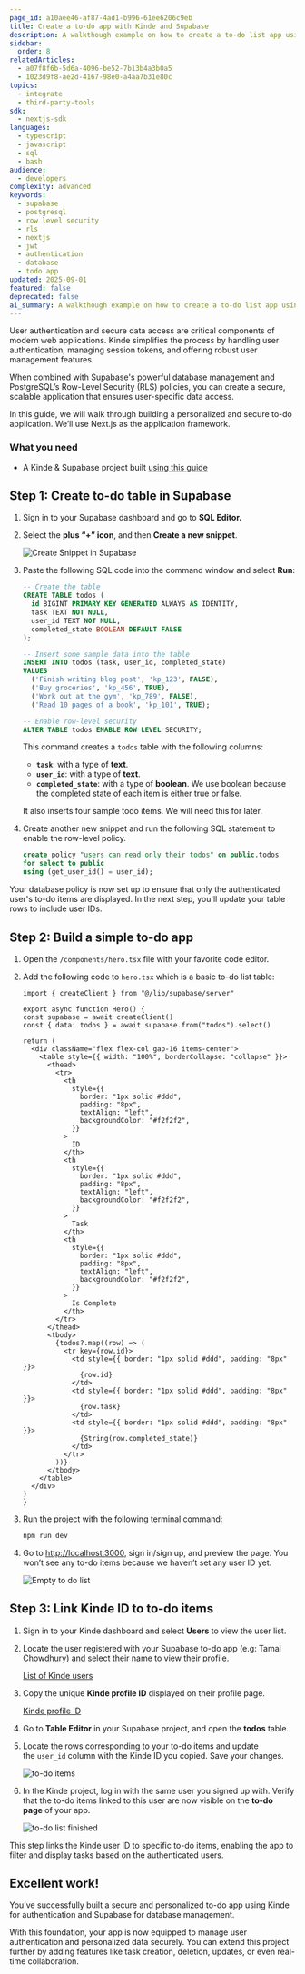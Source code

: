 ```yaml
---
page_id: a10aee46-af87-4ad1-b996-61ee6206c9eb
title: Create a to-do app with Kinde and Supabase
description: A walkthough example on how to create a to-do list app using Kinde and Supabase, as previously set up.
sidebar:
  order: 8
relatedArticles:
  - a07f8f6b-5d6a-4096-be52-7b13b4a3b0a5
  - 1023d9f8-ae2d-4167-98e0-a4aa7b31e80c
topics:
  - integrate
  - third-party-tools
sdk:
  - nextjs-sdk
languages:
  - typescript
  - javascript
  - sql
  - bash
audience:
  - developers
complexity: advanced
keywords:
  - supabase
  - postgresql
  - row level security
  - rls
  - nextjs
  - jwt
  - authentication
  - database
  - todo app
updated: 2025-09-01
featured: false
deprecated: false
ai_summary: A walkthough example on how to create a to-do list app using Kinde and Supabase, as previously set up.
---
```


User authentication and secure data access are critical components of modern web applications. Kinde simplifies the process by handling user authentication, managing session tokens, and offering robust user management features.

When combined with Supabase's powerful database management and PostgreSQL’s Row-Level Security (RLS) policies, you can create a secure, scalable application that ensures user-specific data access.

In this guide, we will walk through building a personalized and secure to-do application. We’ll use Next.js as the application framework.

### What you need

- A Kinde & Supabase project built [using this guide](/integrate/third-party-tools/kinde-supabase/)

## Step 1: Create to-do table in Supabase

1. Sign in to your Supabase dashboard and go to **SQL Editor.**
2. Select the **plus “+” icon**, and then **Create a new snippet**.
    
    ![Create Snippet in Supabase](https://imagedelivery.net/skPPZTHzSlcslvHjesZQcQ/ee3d1db7-9029-4ea1-9d76-f573af311b00/public)
    
3. Paste the following SQL code into the command window and select **Run**:
    
    ```sql
    -- Create the table
    CREATE TABLE todos (
      id BIGINT PRIMARY KEY GENERATED ALWAYS AS IDENTITY,
      task TEXT NOT NULL,
      user_id TEXT NOT NULL,
      completed_state BOOLEAN DEFAULT FALSE
    );
    
    -- Insert some sample data into the table
    INSERT INTO todos (task, user_id, completed_state)
    VALUES
      ('Finish writing blog post', 'kp_123', FALSE),
      ('Buy groceries', 'kp_456', TRUE),
      ('Work out at the gym', 'kp_789', FALSE),
      ('Read 10 pages of a book', 'kp_101', TRUE);
    
    -- Enable row-level security
    ALTER TABLE todos ENABLE ROW LEVEL SECURITY;
    ```
    
    This command creates a `todos` table with the following columns:
    
    - **`task`**: with a type of **text**.
    - **`user_id`**: with a type of **text**.
    - **`completed_state`**: with a type of **boolean**. We use boolean because the completed state of each item is either true or false.
    
    It also inserts four sample todo items. We will need this for later.
    
4. Create another new snippet and run the following SQL statement to enable the row-level policy.
    
    ```sql
    create policy "users can read only their todos" on public.todos
    for select to public
    using (get_user_id() = user_id);
    ```
    

Your database policy is now set up to ensure that only the authenticated user's to-do items are displayed. In the next step, you'll update your table rows to include user IDs.

## **Step 2: Build a simple to-do app**

1. Open the `/components/hero.tsx` file with your favorite code editor.
2. Add the following code to `hero.tsx` which is a basic to-do list table:
    
    ```tsx
    import { createClient } from "@/lib/supabase/server"
    
    export async function Hero() {
    const supabase = await createClient()
    const { data: todos } = await supabase.from("todos").select()
    
    return (
      <div className="flex flex-col gap-16 items-center">
        <table style={{ width: "100%", borderCollapse: "collapse" }}>
          <thead>
            <tr>
              <th
                style={{
                  border: "1px solid #ddd",
                  padding: "8px",
                  textAlign: "left",
                  backgroundColor: "#f2f2f2",
                }}
              >
                ID
              </th>
              <th
                style={{
                  border: "1px solid #ddd",
                  padding: "8px",
                  textAlign: "left",
                  backgroundColor: "#f2f2f2",
                }}
              >
                Task
              </th>
              <th
                style={{
                  border: "1px solid #ddd",
                  padding: "8px",
                  textAlign: "left",
                  backgroundColor: "#f2f2f2",
                }}
              >
                Is Complete
              </th>
            </tr>
          </thead>
          <tbody>
            {todos?.map((row) => (
              <tr key={row.id}>
                <td style={{ border: "1px solid #ddd", padding: "8px" }}>
                  {row.id}
                </td>
                <td style={{ border: "1px solid #ddd", padding: "8px" }}>
                  {row.task}
                </td>
                <td style={{ border: "1px solid #ddd", padding: "8px" }}>
                  {String(row.completed_state)}
                </td>
              </tr>
            ))}
          </tbody>
        </table>
      </div>
    )
    }
    ```
    
3. Run the project with the following terminal command:
    
    ```bash
    npm run dev
    ```
    
4. Go to [http://localhost:3000](http://localhost:3000/), sign in/sign up, and preview the page. You won’t see any to-do items because we haven’t set any user ID yet.
    
    ![Empty to do list](https://imagedelivery.net/skPPZTHzSlcslvHjesZQcQ/a7a2213e-a5db-43cd-7d12-b33bb2cc6100/public)
    

## **Step 3: Link Kinde ID to to-do items**

1. Sign in to your Kinde dashboard and select **Users** to view the user list.
2. Locate the user registered with your Supabase to-do app (e.g: Tamal Chowdhury) and select their name to view their profile.
    
    [List of Kinde users](https://imagedelivery.net/skPPZTHzSlcslvHjesZQcQ/9a063bd4-4aaf-4f7d-d4d2-2e9425a06f00/public)
    
3. Copy the unique **Kinde profile ID** displayed on their profile page.
    
    [Kinde profile ID](https://imagedelivery.net/skPPZTHzSlcslvHjesZQcQ/8ca5c4de-0a28-4f1a-8baa-e960d79c3e00/public)
    
4. Go to **Table Editor** in your Supabase project, and open the **todos** table.
5. Locate the rows corresponding to your to-do items and update the `user_id` column with the Kinde ID you copied. Save your changes.
    
    ![to-do items](https://imagedelivery.net/skPPZTHzSlcslvHjesZQcQ/bf7a1ea7-0cb8-4512-3935-55b5d03f1e00/public)
    
6. In the Kinde project, log in with the same user you signed up with. Verify that the to-do items linked to this user are now visible on the **to-do page** of your app.
    
    ![to-do list finished](https://imagedelivery.net/skPPZTHzSlcslvHjesZQcQ/fc135833-78c1-4277-e3d1-6f92cfcad600/public)
    

This step links the Kinde user ID to specific to-do items, enabling the app to filter and display tasks based on the authenticated users.

## Excellent work!

You’ve successfully built a secure and personalized to-do app using Kinde for authentication and Supabase for database management.

With this foundation, your app is now equipped to manage user authentication and personalized data securely. You can extend this project further by adding features like task creation, deletion, updates, or even real-time collaboration.

